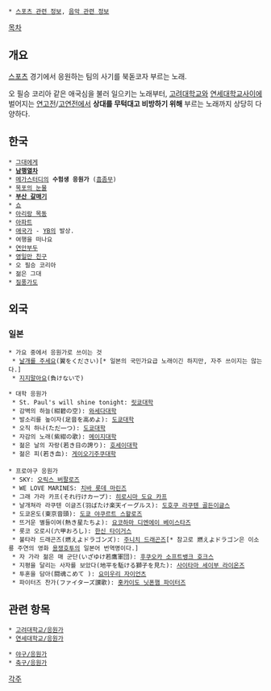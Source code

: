  * [[스포츠 관련 정보]], [[음악 관련 정보]]

[[목차]]
== 개요 ==
[[스포츠]] 경기에서 응원하는 팀의 사기를 북돋코자 부르는 노래.

오 필승 코리아 같은 애국심을 불러 일으키는 노래부터, [[고려대학교]]와 [[연세대학교]]사이에 벌어지는 [[연고전]]/[[고연전]]에서 '''상대를 무턱대고 비방하기 위해''' 부르는 노래까지 상당히 다양하다.

== 한국 ==
 * [[그대에게]]
 * '''[[남행열차]]'''
 * [[메가스터디]]의 '''수험생 응원가''' ([[흠좀무]])
 * [[목포의 눈물]]
 * '''[[부산 갈매기]]'''
 * [[쇼]]
 * [[아리랑 목동]]
 * [[아파트/동음이의어#s-2.1|아파트]]
 * [[애국가]] - [[YB]]의 발상.
 * 여행을 떠나요
 * [[연안부두]]
 * [[영일만 친구]]
 * 오 필승 코리아
 * 젊은 그대
 * [[질풍가도]]

== 외국 ==
=== 일본 ===
 * 가요 중에서 응원가로 쓰이는 것
  * [[날개를 주세요]](翼をください)[* 일본의 국민가요급 노래이긴 하지만, 자주 쓰이지는 않는다.]
  * [[지지말아요]](負けないで)

 * 대학 응원가
  * St. Paul's will shine tonight: [[릿쿄대학]]
  * 감벽의 하늘(紺碧の空): [[와세다대학]]
  * 발소리를 높이자(足音を高めよ): [[도쿄대학]]
  * 오직 하나(ただ一つ): [[도쿄대학]]
  * 자감의 노래(紫紺の歌): [[메이지대학]]
  * 젊은 날의 자랑(若き日の誇り): [[호세이대학]]
  * 젊은 피(若き血): [[게이오기주쿠대학]]
 
 * 프로야구 응원가
  * SKY: [[오릭스 버팔로즈]]
  * WE LOVE MARINES: [[치바 롯데 마린즈]]
  * 그래 가라 카프(それ行けカープ): [[히로시마 도요 카프]]
  * 날개쳐라 라쿠텐 이글즈(羽ばたけ楽天イーグルス): [[도호쿠 라쿠텐 골든이글스]]
  * 도쿄온도(東京音頭): [[도쿄 야쿠르트 스왈로즈]]
  * 뜨거운 별들이여(熱き星たちよ): [[요코하마 디엔에이 베이스타즈]]
  * 롯코 오로시(六甲おろし): [[한신 타이거스]]
  * 불타라 드래곤즈(燃えよドラゴンズ): [[주니치 드래곤즈]][* 참고로 燃えよドラゴン은 이소룡 주연의 영화 [[용쟁호투]]의 일본어 번역명이다.]
  * 자 가라 젊은 매 군단(いざゆけ若鷹軍団): [[후쿠오카 소프트뱅크 호크스]]
  * 지평을 달리는 사자를 보았다(地平を駈ける獅子を見た): [[사이타마 세이부 라이온즈]]
  * 투혼을 담아(闘魂こめて ): [[요미우리 자이언츠]]
  * 파이터즈 찬가(ファイターズ讃歌): [[홋카이도 닛폰햄 파이터즈]]

== 관련 항목 ==
 * [[고려대학교/응원가]]
 * [[연세대학교/응원가]]

 * [[야구/응원가]]
 * [[축구/응원가]]

[[각주]]
